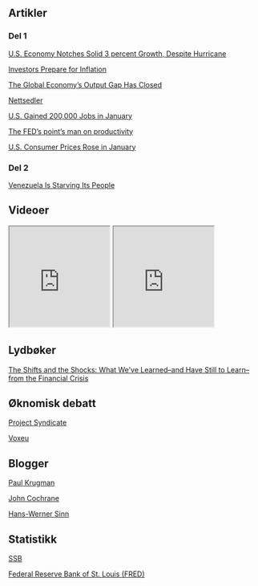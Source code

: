 ## Artikler

### Del 1

[U.S. Economy Notches Solid 3 percent Growth,
Despite Hurricane](artikler/del1_growthusa3.pdf)

[Investors Prepare for Inflation](artikler/del1_inflation.pdf)

[The Global Economy’s Output Gap Has Closed](artikler/del1_output_gap.pdf)

[Nettsedler](artikler/del1_epenger.pdf)

[U.S. Gained 200,000 Jobs in January](artikler/del1_jobmarket.pdf)

[The FED's point's man on productivity](artikler/del1_USA_TFPg.pdf)

[U.S. Consumer Prices Rose in January](artikler/del1_CPI_USA.pdf)

### Del 2

[Venezuela Is Starving Its People](artikler/del2_venezuela.pdf)


## Videoer
<iframe width="200" height="200" src="https://www.youtube.com/embed/qtAeINU3FKM">
</iframe>
<iframe width="200" height="200" src="https://www.youtube.com/embed/SHsCkinrCPE">
</iframe>
<!--
<iframe width="200" height="200" src="https://www.youtube.com/embed/15idnfuyqXs">
</iframe>
<iframe width="200" height="200" src="https://www.youtube.com/embed/DGmUtJkTaqc">
</iframe>
<iframe width="200" height="200" src="https://www.youtube.com/embed/0OdFoNCYU0M">
</iframe>
<iframe width="200" height="200" src="https://www.youtube.com/embed/Ta2m3D9Ig0g">
</iframe>
h-->

## Lydbøker

[The Shifts and the Shocks: What We've Learned--and Have Still to Learn--from the Financial Crisis](https://www.audible.com/pd/Nonfiction/The-Shifts-and-the-Shocks-Audiobook/B00NHBLBKC)


## Øknomisk debatt

[Project Syndicate](https://www.project-syndicate.org/)

[Voxeu](http://voxeu.org/)

## Blogger

[Paul Krugman](https://www.nytimes.com/column/paul-krugman)

[John Cochrane](https://johnhcochrane.blogspot.no/)

[Hans-Werner Sinn](https://www.project-syndicate.org/columnist/hans-werner-sinn)

## Statistikk

[SSB](http://www.ssb.no/nasjonalregnskap-og-konjunkturer)

[Federal Reserve Bank of St. Louis (FRED)](http://www.ssb.no/nasjonalregnskap-og-konjunkturer)


<!--
<p>
This is an email link:
<a href="mailto:someone@example.com?Subject=Hello%20again" target="_top">Send Mail</a>
</p>

## Musikk

<iframe width="200" height="200" src="https://www.youtube.com/embed/QssPdmYuL-A">
</iframe>

<iframe width="200" height="200" src="https://www.youtube.com/embed/Nu9MDqGhIak&t=3368s">
</iframe>
-->
